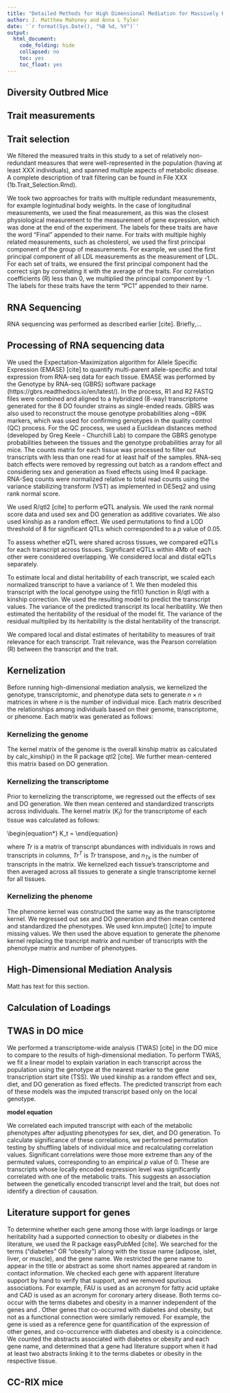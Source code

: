 ```yaml
---
title: "Detailed Methods for High Dimensional Mediation for Massively Polygenic Traits"
author: J. Matthew Mahoney and Anna L Tyler
date: '`r format(Sys.Date(), "%B %d, %Y")`'
output: 
  html_document:
    code_folding: hide
    collapsed: no
    toc: yes
    toc_float: yes
---
```



## Diversity Outbred Mice

## Trait measurements

## Trait selection

We filtered the measured traits in this study to a set of 
relatively non-redundant measures that were well-represented
in the population (having at least XXX individuals), and spanned 
multiple aspects of metabolic disease. A complete description of
trait filtering can be found in File XXX (1b.Trait_Selection.Rmd).

We took two approaches for traits with multiple redundant measurements,
for example logintudinal body weights. In the case of longitudinal 
measurements, we used the final measurement, as this was the closest
physiological measurement to the measurement of gene expression, which
was done at the end of the experiment. The labels for these traits are 
have the word "Final" appended to their name. For traits with multiple 
highly related measurements, such as cholesterol, we used the first
principal component of the group of measurements. For example, we used 
the first principal component of all LDL measurements as the measurement 
of LDL. For each set of traits, we ensured the first principal component 
had the correct sign by correlating it with the average of the traits. 
For correlation coefficients (R) less than 0, we multiplied the principal 
component by -1. The labels for these traits have the term "PC1" appended 
to their name.

## RNA Sequencing

RNA sequencing was performed as described earlier [cite]. Briefly,...

## Processing of RNA sequencing data

We used the Expectation-Maximization algorithm for Allele Specific Expression 
(EMASE) [cite] to quantify multi-parent allele-specific and total expression from 
RNA-seq data for each tissue. EMASE was performed by the Genotype by RNA-seq 
(GBRS) software package (https://gbrs.readthedocs.io/en/latest/). In the 
process, R1 and R2 FASTQ files were combined and aligned to a hybridized (8-way) 
transcriptome generated for the 8 DO founder strains as single-ended reads. GBRS 
was also used to reconstruct the mouse genotype probabilities along ~69K markers, 
which was used for confirming genotypes in the quality control (QC) process.
For the QC process, we used a Euclidean distances method (developed by Greg 
Keele - Churchill Lab) to compare the GBRS genotype probabilities between the 
tissues and the genotype probabilities array for all mice. The counts matrix for 
each tissue was processed to filter out transcripts with less than one read for 
at least half of the samples. RNA-seq batch effects were removed by regressing 
out batch as a random effect and considering sex and generation as fixed effects 
using lme4 R package. RNA-Seq counts were normalized relative to total read counts 
using the variance stabilizing transform (VST) as implemented in DESeq2 and using 
rank normal score.

We used R/qtl2 [cite] to perform eQTL analysis. We used the rank normal score 
data and used sex and DO generation as additive covariates. We also used kinship
as a random effect. We used permutations to find a LOD threshold of 8 for 
significant QTLs which corresponded to a $p$ value of 0.05. 

To assess whether eQTL were shared across tissues, we compared eQTLs for 
each transcript across tissues. Significant eQTLs within 4Mb of each other 
were considered overlapping. We considered local and distal eQTLs separately.

To estimate local and distal heritability of each transcript, we scaled each
normalized transcript to have a variance of 1. We then modeled this transcript
with the local genotype using the fit1() function in R/qtl with a kinship 
correction. We used the resulting model to predict the transcript values. 
The variance of the predicted transcript its local heribatility. We then 
estimated the heritability of the residual of the model fit. The variance
of the residual multiplied by its heritability is the distal heritability 
of the transcript. 

We compared local and distal estimates of heritability to measures of trait
relevance for each transcript. Trait relevance, was the Pearson correlation
(R) between the transcript and the trait.

## Kernelization

Before running high-dimensional mediation analysis, we kernelized the 
genotype, transcriptomic, and phenotype data sets to generate $n \times n$
matrices in where $n$ is the number of individual mice. Each matrix described
the relationships among individuals based on their genome, transcriptome, or 
phenome. Each matrix was generated as follows:

### Kernelizing the genome

The kernel matrix of the genome is the overall kinship matrix as 
calculated by calc_kinship() in the R package qtl2 [cite]. We further 
mean-centered this matrix based on DO generation. 

### Kernelizing the transcriptome

Prior to kernelizing the transcriptome, we regressed out the
effects of sex and DO generation. We then mean centered and 
standardized transcripts across individuals. The kernel matrix
($K_t$) for the transcriptome of each tissue was calculated 
as follows:

\begin{equation*}
K_t = \frac{Tr \times Tr^T}{n_{Tx}}
\end{equation}

where $Tr$ is a matrix of transcript abundances with individuals 
in rows and transcripts in columns, $Tr^T$ is $Tr$ transpose,
and $n_{Tx}$ is the number of transcripts in the matrix.
We kernelized each tissue's transcriptome and then averaged
across all tissues to generate a single transcriptome kernel
for all tissues.

### Kernelizing the phenome

The phenome kernel was constructed the same way as the transcriptome
kernel. We regressed out sex and DO generation and then mean centered
and standardized the phenotypes. We used knn.impute() [cite] to impute
missing values. We then used the above equation to generate the phenome 
kernel replacing the trancript matrix and number
of transcripts with the phenotype matrix and number of phenotypes.

## High-Dimensional Mediation Analysis

Matt has text for this section.

## Calculation of Loadings

## TWAS in DO mice
We performed a transcriptome-wide analysis (TWAS) [cite] in the 
DO mice to compare to the results of high-dimensional mediation. 
To perform TWAS, we fit a linear model to explain variation in 
each transcript across the population using the genotype at the 
nearest marker to the gene transcription start site (TSS). We
used kinship as a random effect and sex, diet, and DO generation 
as fixed effects. The predicted transcript from each of these models
was the imputed transcript based only on the local genotype.

**model equation**

We correlated each imputed transcript with each of the metabolic
phenotypes after adjusting phenotypes for sex, diet, and DO generation.
To calculate significance of these correlations, we performed permutation 
testing by shuffling labels of individual mice and recalculating 
correlation values. Significant correlations were those more extreme
than any of the permuted values, corresponding to an empirical $p$
value of 0. These are transcripts whose locally encoded expression
level was significantly correlated with one of the metabolic traits.
This suggests an association between the genetically encoded transcript
level and the trait, but does not identify a direction of causation. 



## Literature support for genes
To determine whether each gene among those with large loadings or
large heritability had a supported connection to obesity or diabetes
in the literature, we used the R package easyPubMed [cite]. We searched
for the terms ("diabetes" OR "obesity") along with the tissue name (adipose,
islet, liver, or muscle), and the gene name. We restricted the gene name
to appear in the title or abstract as some short names appeared at random
in contact information. We checked each gene with apparent literature
support by hand to verify that support, and we removed spurious associations.
For example, FAU is used as an acronym for fatty acid uptake and CAD is 
used as an acronym for coronary artery disease. Both terms co-occur with 
the terms diabetes and obesity in a manner independent of the genes 
\textit{Fau} and \textit{Cad}. Other genes that co-occurred with
diabetes and obesity, but not as a functional connection were similarly
removed. For example, the gene \textit{Rpl27} is used as a reference gene 
for quantification of the expression of other genes, and co-occurrence with
diabetes and obesity is a coincidence. We counted the abstracts associated
with diabetes or obesity and each gene name, and determined that a gene
had literature support when it had at least two abstracts linking it to
the terms diabetes or obesity in the respective tissue. 

## CC-RIX mice